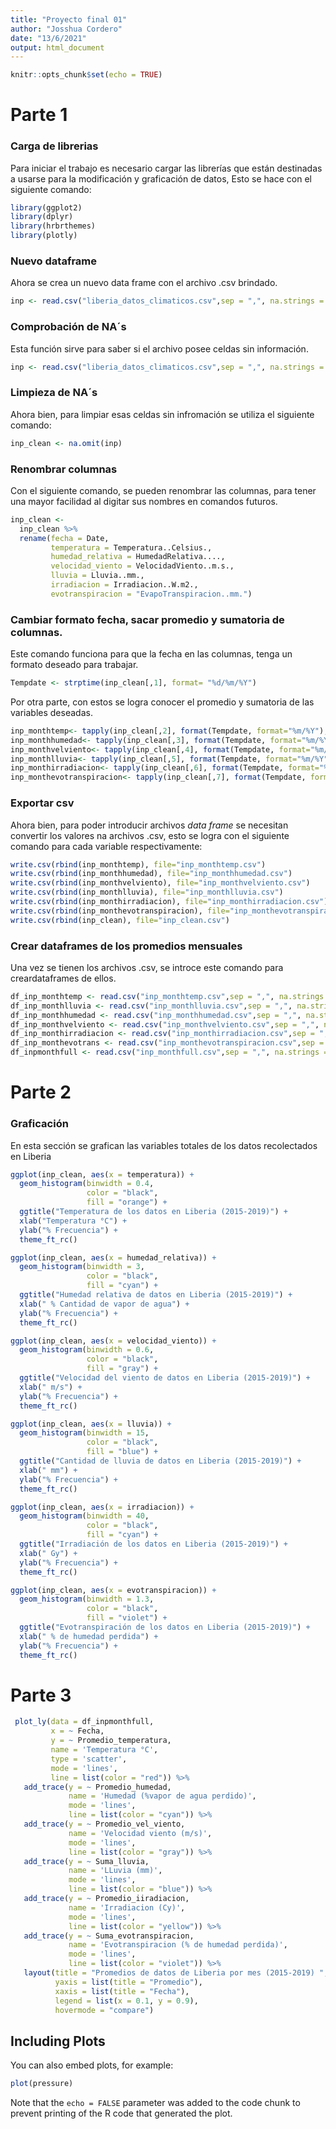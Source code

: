 ```yaml
---
title: "Proyecto final 01"
author: "Josshua Cordero"
date: "13/6/2021"
output: html_document
---
```


```r
knitr::opts_chunk$set(echo = TRUE)
```

# Parte 1

### Carga de librerias

Para iniciar el trabajo es necesario cargar las librerías que están destinadas a usarse para la modificación y graficación de datos, Esto se hace con el siguiente comando:


```r
library(ggplot2)
library(dplyr)
library(hrbrthemes)
library(plotly)
```


### Nuevo dataframe

Ahora se crea un nuevo data frame con el archivo .csv brindado.


```r
inp <- read.csv("liberia_datos_climaticos.csv",sep = ",", na.strings = "", dec = ",")
```

### Comprobación de NA´s

Esta función sirve para saber si el archivo posee celdas sin información.

```r
inp <- read.csv("liberia_datos_climaticos.csv",sep = ",", na.strings = "", dec = ",")
```


### Limpieza de NA´s

Ahora bien, para limpiar esas celdas sin infromación se utiliza el siguiente comando:

```r
inp_clean <- na.omit(inp)
```

### Renombrar columnas

Con el siguiente comando, se pueden renombrar las columnas, para tener una mayor facilidad al digitar sus nombres en comandos futuros.



```r
inp_clean <-
  inp_clean %>%
  rename(fecha = Date,
         temperatura = Temperatura..Celsius.,
         humedad_relativa = HumedadRelativa....,
         velocidad_viento = VelocidadViento..m.s.,
         lluvia = Lluvia..mm.,
         irradiacion = Irradiacion..W.m2.,
         evotranspiracion = "EvapoTranspiracion..mm.")
```


### Cambiar formato fecha, sacar promedio y sumatoria de columnas.

Este comando funciona para que la fecha en las columnas, tenga un formato deseado para trabajar.


```r
Tempdate <- strptime(inp_clean[,1], format= "%d/%m/%Y")
```

Por otra parte, con estos se logra conocer el promedio y sumatoria de las variables deseadas.


```r
inp_monthtemp<- tapply(inp_clean[,2], format(Tempdate, format="%m/%Y"),FUN=mean)
inp_monthhumedad<- tapply(inp_clean[,3], format(Tempdate, format="%m/%Y"),FUN=mean)
inp_monthvelviento<- tapply(inp_clean[,4], format(Tempdate, format="%m/%Y"),FUN=mean)
inp_monthlluvia<- tapply(inp_clean[,5], format(Tempdate, format="%m/%Y"),FUN=sum)
inp_monthirradiacion<- tapply(inp_clean[,6], format(Tempdate, format="%m/%Y"),FUN=mean)
inp_monthevotranspiracion<- tapply(inp_clean[,7], format(Tempdate, format="%m/%Y"),FUN=sum)
```


### Exportar csv 

Ahora bien, para poder introducir archivos *data frame* se necesitan convertir los valores na archivos .csv, esto se logra con el siguiente comando para cada variable respectivamente:


```r
write.csv(rbind(inp_monthtemp), file="inp_monthtemp.csv")
write.csv(rbind(inp_monthhumedad), file="inp_monthhumedad.csv")
write.csv(rbind(inp_monthvelviento), file="inp_monthvelviento.csv")
write.csv(rbind(inp_monthlluvia), file="inp_monthlluvia.csv")
write.csv(rbind(inp_monthirradiacion), file="inp_monthirradiacion.csv")
write.csv(rbind(inp_monthevotranspiracion), file="inp_monthevotranspiracion.csv")
write.csv(rbind(inp_clean), file="inp_clean.csv")
```

### Crear dataframes de los promedios mensuales

Una vez se tienen los archivos .csv, se introce este comando para creardataframes de ellos.

```r
df_inp_monthtemp <- read.csv("inp_monthtemp.csv",sep = ",", na.strings = "", dec = ",")
df_inp_monthlluvia <- read.csv("inp_monthlluvia.csv",sep = ",", na.strings = "", dec = ",")
df_inp_monthhumedad <- read.csv("inp_monthhumedad.csv",sep = ",", na.strings = "", dec = ",")
df_inp_monthvelviento <- read.csv("inp_monthvelviento.csv",sep = ",", na.strings = "", dec = ",")
df_inp_monthirradiacion <- read.csv("inp_monthirradiacion.csv",sep = ",", na.strings = "", dec = ",")
df_inp_monthevotrans <- read.csv("inp_monthevotranspiracion.csv",sep = ",", na.strings = "", dec = ",")
df_inpmonthfull <- read.csv("inp_monthfull.csv",sep = ",", na.strings = "", dec = ".")
```


# Parte 2

### Graficación

En esta sección se grafican las variables totales de los datos recolectados en Liberia


```r
ggplot(inp_clean, aes(x = temperatura)) +
  geom_histogram(binwidth = 0.4,
                 color = "black",
                 fill = "orange") +
  ggtitle("Temperatura de los datos en Liberia (2015-2019)") +
  xlab("Temperatura °C") +
  ylab("% Frecuencia") +
  theme_ft_rc()

ggplot(inp_clean, aes(x = humedad_relativa)) +
  geom_histogram(binwidth = 3,
                 color = "black",
                 fill = "cyan") +
  ggtitle("Humedad relativa de datos en Liberia (2015-2019)") +
  xlab(" % Cantidad de vapor de agua") +
  ylab("% Frecuencia") +
  theme_ft_rc()

ggplot(inp_clean, aes(x = velocidad_viento)) +
  geom_histogram(binwidth = 0.6,
                 color = "black",
                 fill = "gray") +
  ggtitle("Velocidad del viento de datos en Liberia (2015-2019)") +
  xlab(" m/s") +
  ylab("% Frecuencia") +
  theme_ft_rc()

ggplot(inp_clean, aes(x = lluvia)) +
  geom_histogram(binwidth = 15,
                 color = "black",
                 fill = "blue") +
  ggtitle("Cantidad de lluvia de datos en Liberia (2015-2019)") +
  xlab(" mm") +
  ylab("% Frecuencia") +
  theme_ft_rc()

ggplot(inp_clean, aes(x = irradiacion)) +
  geom_histogram(binwidth = 40,
                 color = "black",
                 fill = "cyan") +
  ggtitle("Irradiación de los datos en Liberia (2015-2019)") +
  xlab(" Gy") +
  ylab("% Frecuencia") +
  theme_ft_rc()

ggplot(inp_clean, aes(x = evotranspiracion)) +
  geom_histogram(binwidth = 1.3,
                 color = "black",
                 fill = "violet") +
  ggtitle("Evotranspiración de los datos en Liberia (2015-2019)") +
  xlab(" % de humedad perdida") +
  ylab("% Frecuencia") +
  theme_ft_rc()
```

# Parte 3



```r
 plot_ly(data = df_inpmonthfull,
         x = ~ Fecha,
         y = ~ Promedio_temperatura, 
         name = 'Temperatura °C', 
         type = 'scatter',
         mode = 'lines',
         line = list(color = "red")) %>%
   add_trace(y = ~ Promedio_humedad,
             name = 'Humedad (%vapor de agua perdido)',
             mode = 'lines',
             line = list(color = "cyan")) %>%
   add_trace(y = ~ Promedio_vel_viento,
             name = 'Velocidad viento (m/s)',
             mode = 'lines',
             line = list(color = "gray")) %>%
   add_trace(y = ~ Suma_lluvia,
             name = 'LLuvia (mm)',
             mode = 'lines',
             line = list(color = "blue")) %>% 
   add_trace(y = ~ Promedio_iiradiacion,
             name = 'Irradiacion (Cy)',
             mode = 'lines',
             line = list(color = "yellow")) %>% 
   add_trace(y = ~ Suma_evotranspiracion,
             name = 'Evotranspiracion (% de humedad perdida)',
             mode = 'lines',
             line = list(color = "violet")) %>% 
   layout(title = "Promedios de datos de Liberia por mes (2015-2019) ",
          yaxis = list(title = "Promedio"),
          xaxis = list(title = "Fecha"),
          legend = list(x = 0.1, y = 0.9),
          hovermode = "compare")
```


## Including Plots

You can also embed plots, for example:

```r
plot(pressure)
```

Note that the `echo = FALSE` parameter was added to the code chunk to prevent printing of the R code that generated the plot.
